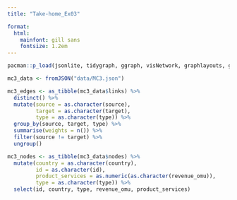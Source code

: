 ```yaml
---
title: "Take-home_Ex03"

format:
  html: 
    mainfont: gill sans
    fontsize: 1.2em
---
```


```r
pacman::p_load(jsonlite, tidygraph, ggraph, visNetwork, graphlayouts, ggforce, tidytext, tidyverse)
```

```r
mc3_data <- fromJSON("data/MC3.json")
```

```r
mc3_edges <- as_tibble(mc3_data$links) %>%
  distinct() %>%
  mutate(source = as.character(source),
         target = as.character(target),
         type = as.character(type)) %>%
  group_by(source, target, type) %>%
  summarise(weights = n()) %>%
  filter(source != target) %>%
  ungroup()
```

```r
mc3_nodes <- as_tibble(mc3_data$nodes) %>%
  mutate(country = as.character(country),
         id = as.character(id),
         product_services = as.numeric(as.character(revenue_omu)),
         type = as.character(type)) %>%
  select(id, country, type, revenue_omu, product_services)
```

```r

```
